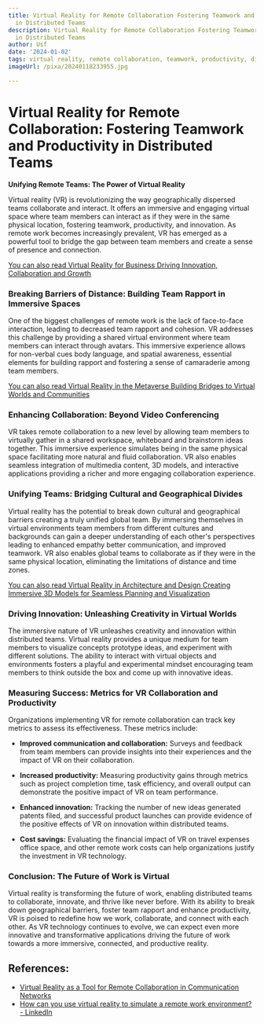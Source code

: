 ```yaml
---
title: Virtual Reality for Remote Collaboration Fostering Teamwork and Productivity
  in Distributed Teams
description: Virtual Reality for Remote Collaboration Fostering Teamwork and Productivity
  in Distributed Teams
author: Usf
date: '2024-01-02'
tags: virtual reality, remote collaboration, teamwork, productivity, distributed teams
imageUrl: /pixa/20240118233955.jpg

---
```

# Virtual  Reality for  Remote Collaboration: Fostering Teamwork and Productivity in Distributed  Teams

**Unifying Remote Teams: The Power of Virtual Reality**

Virtual reality  (VR) is revolutionizing the way geographically dispersed teams collaborate and interact. It offers an immersive and engaging virtual space  where team members can interact as if they were in the  same physical location, fostering teamwork, productivity, and innovation. As  remote work becomes increasingly prevalent, VR has emerged as  a powerful tool to bridge the gap between team members and create a  sense of presence  and connection.

[You can also read Virtual Reality for Business Driving  Innovation,  Collaboration and Growth](Virtual%20Reality%20for%20Business%20Driving%20Innovation%2C%20Collaboration%2C%20and%20Growth)


### Breaking Barriers of Distance: Building Team Rapport in Immersive Spaces

One of the biggest challenges of remote work  is the lack of face-to-face interaction, leading to decreased team rapport and cohesion. VR addresses this challenge by providing a shared virtual environment where team members can  interact through  avatars.  This immersive experience allows for non-verbal cues body  language, and spatial awareness, essential elements for building rapport and fostering a  sense of camaraderie among team members.

[You can also read Virtual Reality in the Metaverse Building Bridges  to  Virtual Worlds and Communities](Virtual%20Reality%20in%20the%20Metaverse%20Building%20Bridges%20to%20Virtual%20Worlds%20and%20Communities)


###  Enhancing Collaboration: Beyond Video Conferencing

VR takes remote collaboration to a new level by allowing  team members to virtually gather in a shared workspace, whiteboard and brainstorm ideas together. This  immersive experience  simulates being in the same physical space facilitating more natural and fluid collaboration. VR  also enables seamless integration of multimedia content, 3D models, and interactive applications providing a richer and more engaging collaboration experience.

### Unifying Teams: Bridging  Cultural and Geographical Divides

Virtual reality  has the potential to break down cultural and geographical barriers creating a truly  unified global team.  By immersing themselves  in virtual environments team members from different cultures and backgrounds can gain a deeper  understanding of each other's perspectives leading to enhanced empathy better communication,  and improved  teamwork. VR also  enables global teams to collaborate as if they were in the same physical location,  eliminating the limitations of distance and time zones.

[You can also read Virtual Reality in Architecture and Design Creating Immersive 3D Models for  Seamless Planning and Visualization](Virtual%20Reality%20in%20Architecture%20and%20Design%20Creating%20Immersive%203D%20Models%20for%20Seamless%20Planning%20and%20Visualization)


### Driving Innovation: Unleashing Creativity in Virtual Worlds

The immersive  nature of VR unleashes creativity and innovation within distributed teams.  Virtual reality provides a  unique medium for team members to visualize concepts prototype ideas, and experiment with different solutions. The ability to interact with virtual objects and  environments fosters a playful and experimental mindset encouraging team members to think  outside the box and come up with innovative ideas.

###  Measuring Success: Metrics for VR Collaboration and Productivity

Organizations implementing VR for remote collaboration can track key metrics to assess  its effectiveness. These metrics include:

- **Improved communication and collaboration:** Surveys and feedback from team  members can  provide insights into their experiences and the impact of VR  on their collaboration.

- **Increased productivity:** Measuring productivity gains through metrics such as  project completion time, task efficiency, and overall output can demonstrate the positive impact of VR on team performance.

- **Enhanced innovation:** Tracking  the number  of new ideas generated patents filed, and successful product launches  can provide evidence of the positive effects of VR  on innovation within distributed teams.

- **Cost savings:** Evaluating the financial impact of VR on travel expenses office space, and other remote work costs can help  organizations justify the investment in VR technology.

### Conclusion: The  Future of Work is Virtual

Virtual reality is transforming the future  of  work, enabling distributed teams to collaborate, innovate, and thrive like  never before. With its ability to break down geographical barriers, foster team rapport and enhance productivity, VR is poised to redefine how we work, collaborate,  and connect  with each  other. As VR technology continues to  evolve,  we can expect even more innovative and  transformative applications driving the future of work towards a more immersive, connected, and productive reality.

## References:
- [Virtual Reality as a Tool for Remote Collaboration in Communication Networks](https://utilitiesone.com/virtual-reality-as-a-tool-for-remote-collaboration-in-communication-networks)
- [How can you use virtual reality to simulate a remote work environment? - LinkedIn](https://www.linkedin.com/advice/0/how-can-you-use-virtual-reality-simulate)
